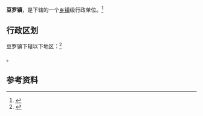 {{中国乡级行政区|14/09/02/104/000}}

'''豆罗镇'''，是{{PRC admin/fullname|14/09/02/104/000|3}}下辖的一个[[乡镇|乡镇]]级行政单位。<ref>{{PRC admin/ref sgc|{{PRC admin/parent|14/09/02/104/000}}}}</ref>

== 行政区划 ==

豆罗镇下辖以下地区：<ref>{{PRC admin/ref sgc|14/09/02/104/000}}</ref>

{{PRC admin/children|14/09/02/104/000}}。

== 参考资料 ==

{{reflist}}

{{行政区划小作品}}
{{PRC admin/navcat|14/09/02/104/000}}